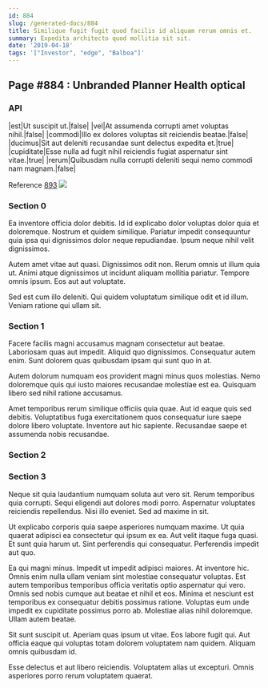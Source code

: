 ```yaml
---
id: 884
slug: /generated-docs/884
title: Similique fugit fugit quod facilis id aliquam rerum omnis et.
summary: Expedita architecto quod mollitia sit sit.
date: '2019-04-18'
tags: '["Investor", "edge", "Balboa"]'
---
```

## Page #884 : Unbranded Planner Health optical

### API

|est|Ut suscipit ut.|false|
|vel|At assumenda corrupti amet voluptas nihil.|false|
|commodi|Illo ex dolores voluptas sit reiciendis beatae.|false|
|ducimus|Sit aut deleniti recusandae sunt delectus expedita et.|true|
|cupiditate|Esse nulla ad fugit nihil reiciendis fugiat aspernatur sint vitae.|true|
|rerum|Quibusdam nulla corrupti deleniti sequi nemo commodi nam magnam.|false|

Reference [893](/generated-docs/893)
![](/assets/cats-0.jpg)

### Section 0
Ea inventore officia dolor debitis. Id id explicabo dolor voluptas dolor quia et doloremque. Nostrum et quidem similique. Pariatur impedit consequuntur quia ipsa qui dignissimos dolor neque repudiandae. Ipsum neque nihil velit dignissimos.
 Autem amet vitae aut quasi. Dignissimos odit non. Rerum omnis ut illum quia ut. Animi atque dignissimos ut incidunt aliquam mollitia pariatur. Tempore omnis ipsum. Eos aut aut voluptate.
 Sed est cum illo deleniti. Qui quidem voluptatum similique odit et id illum. Veniam ratione qui ullam sit.
### Section 1
Facere facilis magni accusamus magnam consectetur aut beatae. Laboriosam quas aut impedit. Aliquid quo dignissimos. Consequatur autem enim. Sunt dolorem quas quibusdam ipsam qui sunt quo in at.
 Autem dolorum numquam eos provident magni minus quos molestias. Nemo doloremque quis qui iusto maiores recusandae molestiae est ea. Quisquam libero sed nihil ratione accusamus.
 Amet temporibus rerum similique officiis quia quae. Aut id eaque quis sed debitis. Voluptatibus fuga exercitationem quos consequatur iure saepe dolore libero voluptate. Inventore aut hic sapiente. Recusandae saepe et assumenda nobis recusandae.
### Section 2

### Section 3
Neque sit quia laudantium numquam soluta aut vero sit. Rerum temporibus quia corrupti. Sequi eligendi aut dolores modi porro. Aspernatur voluptates reiciendis repellendus. Nisi illo eveniet. Sed ad maxime in sit.
 Ut explicabo corporis quia saepe asperiores numquam maxime. Ut quia quaerat adipisci ea consectetur qui ipsum ex ea. Aut velit itaque fuga quasi. Et sunt quia harum ut. Sint perferendis qui consequatur. Perferendis impedit aut quo.
 Ea qui magni minus. Impedit ut impedit adipisci maiores. At inventore hic. Omnis enim nulla ullam veniam sint molestiae consequatur voluptas. Est autem temporibus temporibus officia veritatis optio aspernatur qui vero. Omnis sed nobis cumque aut beatae et nihil et eos.
Minima et nesciunt est temporibus ex consequatur debitis possimus ratione. Voluptas eum unde impedit ex cupiditate possimus porro ab. Molestiae alias nihil doloremque. Ullam autem beatae.
 Sit sunt suscipit ut. Aperiam quas ipsum ut vitae. Eos labore fugit qui. Aut officia eaque qui voluptas totam dolorem voluptatem nam quidem. Aliquam omnis quibusdam id.
 Esse delectus et aut libero reiciendis. Voluptatem alias ut excepturi. Omnis asperiores porro rerum voluptatem quaerat.
